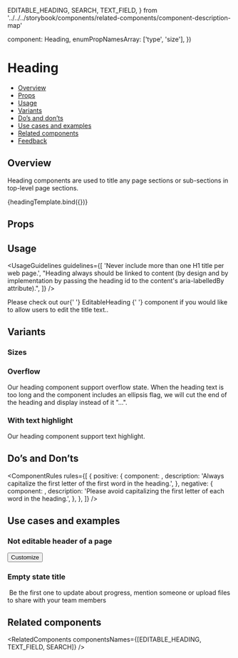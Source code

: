   EDITABLE_HEADING,
  SEARCH,
  TEXT_FIELD,
} from '../../../storybook/components/related-components/component-description-map'

  component: Heading,
  enumPropNamesArray: ['type', 'size'],
})

<Meta
  title='Text/Heading - (Coming Soon)'
  component={Heading}
  argTypes={metaSettings.argTypes}
  decorators={metaSettings.decorators}
/>

<!--- Component template -->


<!--- Component documentation -->

# Heading

- [Overview](#overview)
- [Props](#props)
- [Usage](#usage)
- [Variants](#variants)
- [Do’s and don’ts](#dos-and-donts)
- [Use cases and examples](#use-cases-and-examples)
- [Related components](#related-components)
- [Feedback](#feedback)

## Overview

Heading components are used to title any page sections or sub-sections in top-level page sections.

<Canvas>
  <Story name='Overview' args={{ value: 'Hello world' }}>
    {headingTemplate.bind({})}
  </Story>
</Canvas>

## Props

<ArgsTable story='Overview' />

## Usage

<UsageGuidelines
  guidelines={[
    'Never include more than one H1 title per web page.',
    "Heading always should be linked to content (by design and by implementation by passing the heading id to the content's aria-labelledBy attribute).",
  ]}
/>

<Tip title='Not what you were looking for?'>
  Please check out our{' '}
  <Link href='/?path=/docs/inputs-editableheading--overview' withoutSpacing>
    EditableHeading
  </Link>{' '}
  component if you would like to allow users to edit the title text..
</Tip>

## Variants

### Sizes

<Canvas>
  <Story name='Sizes'>
    <div style={{ display: 'flex', flexDirection: 'column' }}>
      <Heading type={Heading.types?.h1} value='Hello H1' brandFont />
      <Heading type={Heading.types?.h1} value='Hello H1 medium' size='medium' brandFont />
      <Heading type={Heading.types?.h2} value='Hello H2' />
      <Heading type={Heading.types?.h2} value='Hello H2 small' size='small' />
      <Heading type={Heading.types?.h3} value='Hello H3' />
      <Heading type={Heading.types?.h4} value='Suggest Edit H4' suggestEditOnHover />
      <Heading
        type={Heading.types?.h5}
        value='H5 with tooltip'
        nonEllipsisTooltip='Click to edit'
      />
    </div>
  </Story>
</Canvas>

### Overflow

Our heading component support overflow state.
When the heading text is too long and the component includes an ellipsis flag, we will cut the end of the heading and display instead of it "...".

<Canvas>
  <Story name='Overflow'>
    <div style={{ display: 'flex', flexDirection: 'column', width: '70%' }}>
      <Heading
        type={Heading.types?.h2}
        value='Heading without overflow heading without overflow heading without overflow'
        ellipsis={false}
        nonEllipsisTooltip='Non ellipsis tooltip'
      />
      <Heading
        type={Heading.types?.h2}
        value='Heading with overflow heading with overflow heading with overflow heading with overflow heading with overflow'
        ellipsis
        nonEllipsisTooltip='Non ellipsis tooltip (this tooltip is not shown since overflow)'
      />
      <div>
        <Heading
          type={Heading.types?.h2}
          value='Heading with overflow when text is longer then 2 lines heading with overflow when text is longer then 2 lines heading with overflow when text is longer then 2 lines'
          ellipsisMaxLines={2}
          nonEllipsisTooltip='Non ellipsis tooltip (this tooltip is not shown since overflow)'
        />
      </div>
    </div>
  </Story>
</Canvas>

### With text highlight

Our heading component support text highlight.

<Canvas>
  <Story name='Text Highlight'>
    <div style={{ display: 'flex', flexDirection: 'column', width: '70%' }}>
      <Heading
        type={Heading.types?.h2}
        highlightTerm='heading highlight'
        value='Heading with highlight text heading with highlight text without overflow'
        ellipsis={false}
        nonEllipsisTooltip='Tooltip when no overflow'
      />
      <Heading
        type={Heading.types?.h2}
        highlightTerm='heading highlight'
        value='Heading with highlight text heading with highlight text heading with highlight text heading with highlight text'
        nonEllipsisTooltip='Non ellipsis tooltip (this tooltip is not shown since overflow)'
      />
      <Heading
        type={Heading.types?.h2}
        highlightTerm='heading highlight'
        value='Heading with highlight text when text is longer then 2 lines heading with overflow when text is longer then 2 lines heading with overflow when text is longer then 2 lines'
        ellipsisMaxLines={2}
      />
    </div>
  </Story>
</Canvas>

## Do’s and Don’ts

<ComponentRules
  rules={[
    {
      positive: {
        component: <Heading value='Hello world' />,
        description: 'Always capitalize the first letter of the first word in the heading.',
      },
      negative: {
        component: <Heading value='Hello World' />,
        description: 'Please avoid capitalizing the first letter of each word in the heading.',
      },
    },
  ]}
/>

## Use cases and examples

### Not editable header of a page

<Canvas>
  <Story name='Not editable header of a page'>
    <div style={{ width: '100%' }}>
      <Heading type={Heading.types?.h1} value='My Work' id='my-work-id' />
      <Divider />
      <div
        className={styles['page-header_commands']}
        style={{ display: 'flex', alignItems: 'center' }}
        aria-labelledby='my-work-id'
      >
        <Search wrapperClassName={styles['page-header_search']} placeholder='Search' />
        <Checkbox label='Hide done items' checked />
        <Button leftIcon={Custom} kind={Button.kinds.TERTIARY}>
          Customize
        </Button>
      </div>
    </div>
  </Story>
</Canvas>

### Empty state title

<Canvas>
  <Story name='Empty state title'>
    <div className={styles['empty-state-container']} aria-labelledby='empty-state-id'>
      <img style={{ width: '290px' }} src={emptyStateExample} alt='' />
      <Heading type={Heading.types?.h2} id='empty-state-id' value='No updates yet for this item' />
      <span style={{ width: '50%', textAlign: 'center' }}>
        Be the first one to update about progress, mention someone or upload files to share with
        your team members
      </span>
    </div>
  </Story>
</Canvas>

## Related components

<RelatedComponents componentsNames={[EDITABLE_HEADING, TEXT_FIELD, SEARCH]} />

